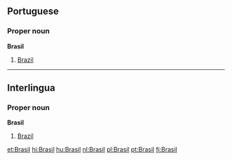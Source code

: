 ==Portuguese==
===Proper noun===
'''Brasil'''
# [[Brazil]]

----

==Interlingua==
===Proper noun===
'''Brasil'''
# [[Brazil]]

[[et:Brasil]]
[[hi:Brasil]]
[[hu:Brasil]]
[[nl:Brasil]]
[[pl:Brasil]]
[[pt:Brasil]]
[[fi:Brasil]]